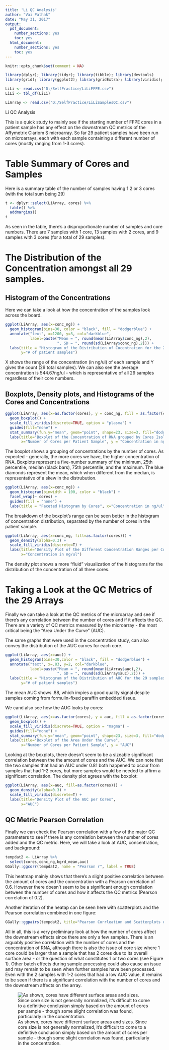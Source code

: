 ---
title: 'Li QC Analysis'
author: "Vai Pathak"
date: "May 31, 2017"
output:
  pdf_document:
    number_sections: yes
    toc: yes
  html_document:
    number_sections: yes
    toc: yes
---


```{r setup, include=FALSE}
knitr::opts_chunk$set(comment = NA)
```



```{r library, echo=FALSE, message=FALSE, warning=FALSE}
library(dplyr); library(tidyr); library(tibble); library(devtools)
library(grid); library(ggplot2); library(gridExtra); library(viridis); library(mosaic); library(GGally)

LiLi <- read.csv("D:/SelfPractice/LiLiFFPE.csv")
LiLi <- tbl_df(LiLi)

LiArray <- read.csv("D:/SelfPractice/LiLiSamplesQC.csv")
```

\newpage

Li QC Analysis

This is a quick study to mainly see if the starting number of FFPE cores in a patient sample has any effect on the downstream QC metrics of the Affymetrix Clariom S microarray. So far 29 patient samples have been run on microarrays, each with each sample containing a different number of cores (mostly ranging from 1-3 cores).  



# Table Summary of Cores and Samples 

Here is a summary table of the number of samples having 1 2 or 3 cores (with the total sum being 29)

```{r SummaryTable, echo=FALSE}
t <- dplyr::select(LiArray, cores) %>%
  table() %>%
  addmargins()
t
```

As seen in the table, there's a disproportionate number of samples and core numbers. There are 7 samples with 1 core, 13 samples with 2 cores, and 9 samples with 3 cores (for a total of 29 samples).  


# The Distribution of the Concentration amongst all 29 samples. 

## Histogram of the Concentrations

Here we can take a look at how the concentration of the samples look across the board. 

```{r Histogram, echo=FALSE, fig.height=4, fig.width=4.5}
ggplot(LiArray, aes(x=conc_ng)) +
  geom_histogram(bins=30, color = "black", fill = "dodgerblue") +
  annotate("text", x=1200, y=3, col="darkblue",
           label=paste("Mean = ", round(mean(LiArray$conc_ng),2),
                       ", SD = ", round(sd(LiArray$conc_ng),2))) +
  labs(title = "Histogram of the Distribution of Cocentration for the 29 samples", x="Concentration in ng/ul",
       y="# of patient samples")

```


X shows the range of the concentration (in ng/ul) of each sample and Y gives the count (29 total samples). We can also see the average concentration is 544.67ng/ul - which is representative of all 29 samples regardless of their core numbers.

\newpage

## Boxplots, Density plots, and Histograms of the Cores and Concentrations

```{r Boxplot, echo=FALSE}
ggplot(LiArray, aes(x=as.factor(cores), y = conc_ng, fill = as.factor(cores))) +
  geom_boxplot() +
  scale_fill_viridis(discrete=TRUE, option = "plasma") +
  guides(fill="none") +
  stat_summary(fun.y="mean", geom="point", shape=23, size=3, fill="dodgerblue") +
  labs(title="Boxplot of the Concentration of RNA grouped by Cores Isolated for Li Li",
       x="Number of Cores per Patient Sample", y = "Concentration in ng")
```

The boxplot shows a grouping of concentrations by the number of cores. As expected - generally, the more cores we have, the higher concentration of RNA. Boxplots represent a five-number summary of the minimum, 25th percentile, median (black bars), 75th percentile, and the maximum. The blue diamonds represent the mean, which when different from the median, is representative of a skew in the distrubution. 

```{r FacetHist, echo=FALSE}
ggplot(LiArray, aes(x=conc_ng)) +
  geom_histogram(binwidth = 100, color = "black") +
  facet_wrap(~ cores) +
  guides(fill = "none") +
  labs(title = "Faceted Histogram by Cores", x="Concentration in ng/ul")
```

The breakdown of the boxplot's range can be seen better in the histogram of concentration distribution, separated by the number of cores in the patient sample. 

```{r DensityPlot, echo=FALSE}
ggplot(LiArray, aes(x=conc_ng, fill=as.factor(cores))) +
  geom_density(alpha=0.3) +
  scale_fill_viridis(discrete=T) +
  labs(title="Density Plot of the Different Concentration Ranges per Cores",
       x="Concentration in ng/ul")
```

The density plot shows a more "fluid" visualization of the histograms for the distribution of the concentration of all three cores.

\newpage

# Taking a Look at the QC Metrics of the 29 Arrays

Finally we can take a look at the QC metrics of the microarray and see if there's any correlation between the number of cores and if it affects the QC. There are a variety of QC metrics measured by the microarray - the most critical being the "Area Under the Curve" (AUC). 

The same graphs that were used in the concentration study, can also convey the distribution of the AUC curves for each core. 

```{r HistAUC, echo=FALSE}
ggplot(LiArray, aes(x=auc)) +
  geom_histogram(bins=30,color = "black", fill = "dodgerblue") +
  annotate("text", x=.83, y=2, col="darkblue",
           label=paste("Mean = ", round(mean(LiArray$auc),2),
                       ", SD = ", round(sd(LiArray$auc),2))) +
  labs(title = "Histogram of the Distribution of AUC for the 29 samples", x="AUC",
       y="# of patient samples")
```

The mean AUC shows .88, which impies a good quality signal despite samples coming from formulin-fixed paraffin embedded tissue. 

\newpage

We cand also see how the AUC looks by cores:

```{r BoxAUC, echo=FALSE, fig.height=3, fig.width=4}
ggplot(LiArray, aes(x=as.factor(cores), y = auc, fill = as.factor(cores))) +
  geom_boxplot() +
  scale_fill_viridis(discrete=TRUE, option = "magma") +
  guides(fill="none") +
  stat_summary(fun.y="mean", geom="point", shape=23, size=3, fill="dodgerblue") +
  labs(title="Boxplot of the Area Under the Curve",
       x="Number of Cores per Patient Sample", y = "AUC")
```

Looking at the boxplots, there doesn't seem to be a sizeable significant correlation between the the amount of cores and the AUC. We can note that the two samples that had an AUC under 0.81 both happened to occur from samples that had 1-2 cores, but more samples would be needed to affirm a significant correlation. The density plot agrees with the boxplot: 

```{r DensityAUC, echo = FALSE}
ggplot(LiArray, aes(x=auc, fill=as.factor(cores))) +
  geom_density(alpha=0.3) +
  scale_fill_viridis(discrete=T) +
  labs(title="Density Plot of the AUC per Cores",
       x="AUC")
```

\newpage

## QC Metric Pearson Correlation

Finally we can check the Pearson correlation with a few of the major QC parameters to see if there is any correlation between the number of cores added and the QC metric. Here, we will take a look at AUC, concentration, and background:

```{r Pearson1, echo=FALSE}
tempdat2 <- LiArray %>%
  select(cores,conc_ng,bgrd_mean,auc)
GGally::ggcorr(tempdat2, name = "Pearson r", label = TRUE)
```

This heatmap mainly shows that there's a slight positive correlation between the amount of cores and the concentration with a Pearson correlation of 0.6. However there doesn't seem to be a significant enough correlation between the number of cores and how it affects the QC metrics (Pearson correlation of 0.2). 

\newpage

Another iteration of the heatap can be seen here with scatterplots and the Pearson correlation combined in one figure:

```{r Pearson2, echo=FALSE}
GGally::ggpairs(tempdat2, title="Pearson Corrleation and Scatterplots of Various QC factors")
```


All in all, this is a very preliminary look at how the number of cores affect the downstream effects since there are only a few samples. There is an arguably positive correlation with the number of cores and the concentration of RNA, although  there is also the issue of core size where 1 core could be larger than a sample that has 2 cores due to its overall surface area - or the question of what constitutes 1 or two cores (see Figure 1). Other batch effects during sample processing could also cause an issue and may remain to be seen when further samples have been processed. Even with the 2 samples with 1-2 cores that had a low AUC value, it remains to be seen if there is a significant correlation with the number of cores and the downstream affects on the array.

![As shown, cores have different surface areas and sizes. Since core size is not generally normalized, it's difficult to come to a definitive conclusion simply based on the amount of cores per sample - though some slight correlation was found, particularly in the concentration.](D:/Pics/LiCores.png)


